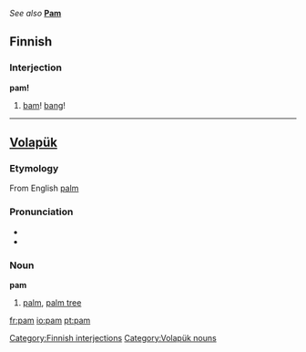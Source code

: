 ''See also'' '''[[Pam]]'''
==Finnish==
===Interjection===
'''pam!'''
#[[bam]]! [[bang]]!
----
==[[Volapük]]==
===Etymology===
From English [[palm]]
===Pronunciation===
*{{IPA|/pam/}}
*{{SAMPA|/pam/}}
===Noun===
'''pam'''
#[[palm]], [[palm tree]]

[[Category:Finnish interjections]]
[[Category:Volapük nouns]]

[[fr:pam]]
[[io:pam]]
[[pt:pam]]